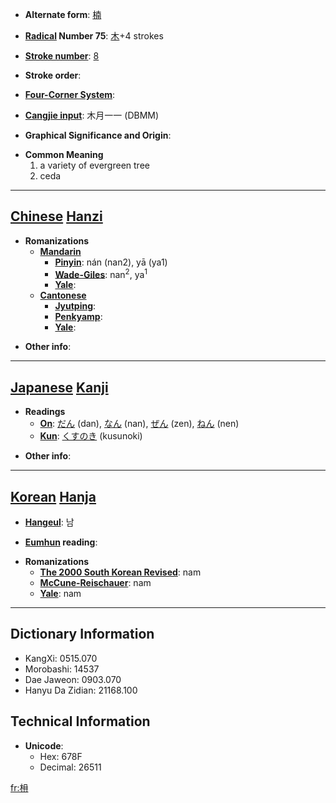 * '''Alternate form''': [[楠]]

* '''[[Wiktionary:Chinese radical index| Radical]] Number 75''': [[Wiktionary:Chinese radical index 木|木]]+4 strokes

* '''[[Wiktionary:Chinese total strokes index|Stroke number]]''': [[Wiktionary:Chinese total strokes index 8|8]]

* '''Stroke order''': 

* '''[[Wiktionary:Chinese four corner index|Four-Corner System]]''': 

* '''[[Wiktionary:Chinese Cangjie index|Cangjie input]]''': 木月一一 (DBMM)

* '''Graphical Significance and Origin''': 

* '''Common Meaning'''
*#a variety of evergreen tree
*# ceda


----

== [[Chinese]] [[Hanzi]] ==

* '''Romanizations'''
** '''[[Mandarin]]'''
*** '''[[Pinyin]]''': nán (nan2), yā (ya1)
*** '''[[Wade-Giles]]''': nan<sup>2</sup>, ya<sup>1</sup>
*** '''[[Yale]]''': 
** '''[[Cantonese]]'''
*** '''[[Jyutping]]''':
*** '''[[Penkyamp]]''': 
*** '''[[Yale]]''': 

* '''Other info''': 

----

== [[Japanese]] [[Kanji]] ==

* '''Readings'''
** '''[[On]]''': [[だん]] (dan), [[なん]] (nan), [[ぜん]] (zen), [[ねん]] (nen)
** '''[[Kun]]''': [[くすのき]] (kusunoki)

* '''Other info''':  

----

== [[Korean]] [[Hanja]] ==

* '''[[Hangeul]]''': 남

* '''[[Eumhun]] reading''': 

* '''Romanizations'''
** '''[[The 2000 South Korean Revised Romanization|The 2000 South Korean Revised]]''': nam
** '''[[McCune-Reischauer]]''': nam
** '''[[Yale]]''': nam

----

== Dictionary Information ==

* KangXi: 0515.070
* Morobashi: 14537
* Dae Jaweon: 0903.070
* Hanyu Da Zidian: 21168.100

== Technical Information ==

* '''Unicode''':
** Hex: 678F
** Decimal: 26511

[[fr:枏]]